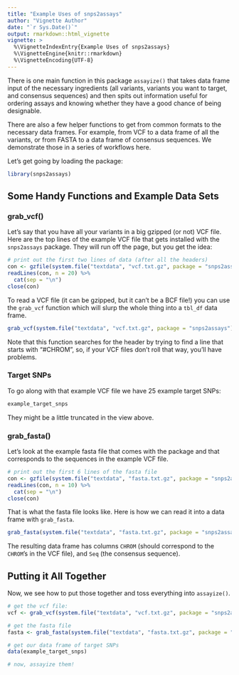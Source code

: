 ```yaml
---
title: "Example Uses of snps2assays"
author: "Vignette Author"
date: "`r Sys.Date()`"
output: rmarkdown::html_vignette
vignette: >
  %\VignetteIndexEntry{Example Uses of snps2assays}
  %\VignetteEngine{knitr::rmarkdown}
  %\VignetteEncoding{UTF-8}
---
```


There is one main function in this package `assayize()` that takes data frame input
of the necessary ingredients (all variants, variants you want to target, and 
consensus sequences) and then spits out information useful for ordering assays
and knowing whether they have a good chance of being designable.

There are also a few helper functions to get from common formats to the necessary data frames.
For example, from VCF to a data frame of all the variants, or from FASTA to a data frame
of consensus sequences.  We demonstrate those in a series of workflows here.

Let's get going by loading the package:
```r
library(snps2assays)
```

## Some Handy Functions and Example Data Sets

### grab_vcf()
Let's say that you have all your variants in a big gzipped (or not) VCF file.  Here are the
top lines of the example VCF file that gets installed with the `snps2assays` package. They will
run off the page, but you get the idea:
```r
# print out the first two lines of data (after all the headers)
con <- gzfile(system.file("textdata", "vcf.txt.gz", package = "snps2assays"))
readLines(con, n = 20) %>%
  cat(sep = "\n")
close(con)
```

To read a VCF file (it can be gzipped, but it can't be a BCF file!) you can use the `grab_vcf` function
which will slurp the whole thing into a `tbl_df` data frame.  
```r
grab_vcf(system.file("textdata", "vcf.txt.gz", package = "snps2assays"))
```
Note that this function searches for 
the header by trying to find a line that starts with "#CHROM", so, if your VCF files don't
roll that way, you'll have problems.  

### Target SNPs
To go along with that example VCF file we have 25 example target SNPs:
```r
example_target_snps
```
They might be a little truncated in the view above.

### grab_fasta()
Let's look at the example fasta file that comes with the package 
and that corresponds to the sequences in 
the example VCF file.
```r
# print out the first 6 lines of the fasta file
con <- gzfile(system.file("textdata", "fasta.txt.gz", package = "snps2assays"))
readLines(con, n = 10) %>%
  cat(sep = "\n")
close(con)
```

That is what the fasta file looks like.  Here is how we can read it into a data frame
with `grab_fasta`.
```r
grab_fasta(system.file("textdata", "fasta.txt.gz", package = "snps2assays"))
```
The resulting data frame has columns `CHROM` (should correspond to the `CHROM`'s in the VCF file),
and `Seq` (the consensus sequence).


## Putting it All Together

Now, we see how to put those together and toss everything into `assayize()`.
```r
# get the vcf file:
vcf <- grab_vcf(system.file("textdata", "vcf.txt.gz", package = "snps2assays"))

# get the fasta file
fasta <- grab_fasta(system.file("textdata", "fasta.txt.gz", package = "snps2assays"))

# get our data frame of target SNPs
data(example_target_snps)

# now, assayize them!

```
